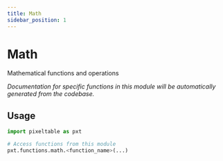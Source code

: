 ```yaml
---
title: Math
sidebar_position: 1
---
```


# Math

Mathematical functions and operations

*Documentation for specific functions in this module will be automatically generated from the codebase.*

## Usage

```python
import pixeltable as pxt

# Access functions from this module
pxt.functions.math.<function_name>(...)
```
